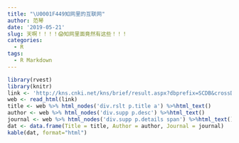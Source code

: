 ```yaml
---
title: "\U0001F449知网里的互联网"
author: 范琴
date: '2019-05-21'
slug: 天啊！！！！😱知网里面竟然有这些！！！
categories:
  - R
tags:
  - R Markdown
---
```

```r
library(rvest)
library(knitr)
link <- 'http://kns.cnki.net/kns/brief/result.aspx?dbprefix=SCDB&crossDbcodes=CJFQ,CDFD,CMFD,CPFD,IPFD,CCND,CCJD'
web <- read_html(link)
title <- web %>% html_nodes('div.rslt p.title a') %>%html_text()
author <- web %>% html_nodes('div.supp p.desc') %>%html_text()
journal <- web %>% html_nodes('div.supp p.details span') %>%html_text()
dat <- data.frame(Title = title, Author = author, Journal = journal)
kable(dat, format="html")

```

